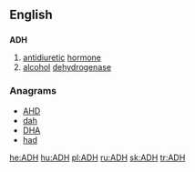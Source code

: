 ==English==
==={{initialism}}===
'''ADH'''

# [[antidiuretic]] [[hormone]]
# [[alcohol]] [[dehydrogenase]]

===Anagrams===
* [[AHD#English|AHD]]
* [[dah#English|dah]]
* [[DHA#English|DHA]]
* [[had#English|had]]

[[he:ADH]]
[[hu:ADH]]
[[pl:ADH]]
[[ru:ADH]]
[[sk:ADH]]
[[tr:ADH]]